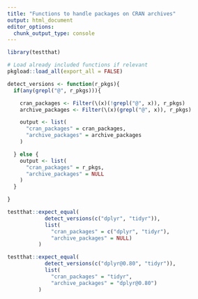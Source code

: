 ```yaml
---
title: "Functions to handle packages on CRAN archives"
output: html_document
editor_options:
  chunk_output_type: console
---
```


```r
library(testthat)
```

<!--
You need to run the 'description' chunk in the '0-dev_history.Rmd' file before continuing your code there.
-->

```r
# Load already included functions if relevant
pkgload::load_all(export_all = FALSE)
```

```r
detect_versions <- function(r_pkgs){
  if(any(grepl("@", r_pkgs))){

    cran_packages <- Filter(\(x)(!grepl("@", x)), r_pkgs)
    archive_packages <- Filter(\(x)(grepl("@", x)), r_pkgs)

    output <- list(
      "cran_packages" = cran_packages,
      "archive_packages" = archive_packages
    )

  } else {
    output <- list(
      "cran_packages" = r_pkgs,
      "archive_packages" = NULL
    )
  }

}
```

```r
testthat::expect_equal(
            detect_versions(c("dplyr", "tidyr")),
            list(
              "cran_packages" = c("dplyr", "tidyr"),
              "archive_packages" = NULL)
          )

testthat::expect_equal(
            detect_versions(c("dplyr@0.80", "tidyr")),
            list(
              "cran_packages" = "tidyr",
              "archive_packages" = "dplyr@0.80")
          )
```
